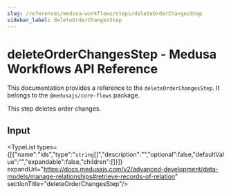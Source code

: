 ```yaml
---
slug: /references/medusa-workflows/steps/deleteOrderChangesStep
sidebar_label: deleteOrderChangesStep
---
```



# deleteOrderChangesStep - Medusa Workflows API Reference

This documentation provides a reference to the `deleteOrderChangesStep`. It belongs to the `@medusajs/core-flows` package.

This step deletes order changes.

## Input

<TypeList types={[{"name":"ids","type":"`string`[]","description":"","optional":false,"defaultValue":"","expandable":false,"children":[]}]} expandUrl="https://docs.medusajs.com/v2/advanced-development/data-models/manage-relationships#retrieve-records-of-relation" sectionTitle="deleteOrderChangesStep"/>
